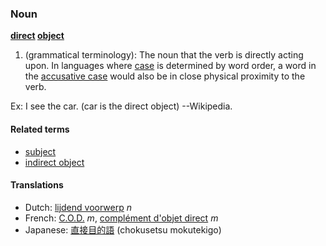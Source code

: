 ===Noun===
'''[[direct]] [[object]]'''

# (grammatical terminology): The noun that the verb is directly acting upon. In languages where [[case]] is determined by word order, a word in the [[accusative case]] would also be in close physical proximity to the verb.

Ex: I see the car. (car is the direct object) --Wikipedia.

====Related terms====
*[[subject]]
*[[indirect object]]

====Translations====
*Dutch: [[lijdend voorwerp]] ''n''
*French: [[C.O.D.]] ''m'', [[complément d'objet direct]] ''m''
*Japanese: [[直接目的語]] (chokusetsu mokutekigo)